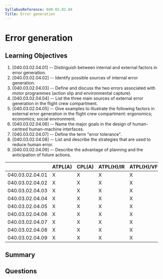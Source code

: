 ```yaml
---
SyllabusReference: 040.03.02.04
Title: Error generation
---
```


# Error generation

## Learning Objectives

1. [040.03.02.04.01] -- Distinguish between internal and external factors in
   error generation.
2. [040.03.02.04.02] -- Identify possible sources of internal error generation.
3. [040.03.02.04.03] -- Define and discuss the two errors associated with motor
   programmes (action slip and environmental capture).
4. [040.03.02.04.04] -- List the three main sources of external error generation
   in the flight crew compartment.
5. [040.03.02.04.05] -- Give examples to illustrate the following factors in
   external error generation in the flight crew compartment: ergonomics;
   economics; social environment.
6. [040.03.02.04.06] -- Name the major goals in the design of human-centred
   human-machine interfaces.
7. [040.03.02.04.07] -- Define the term "error tolerance".
8. [040.03.02.04.08] -- List and describe the strategies that are used to reduce
   human error.
9. [040.03.02.04.09] -- Describe the advantage of planning and the anticipation
   of future actions.

|                 | ATPL(A) | CPL(A) | ATPL(H)/IR | ATPL(H)/VFR | CPL(H) | IR  | CBIR(A) |
| --------------- | ------- | ------ | ---------- | ----------- | ------ | --- | ------- |
| 040.03.02.04.01 | X       | X      | X          | X           | X      | X   | X       |
| 040.03.02.04.02 | X       | X      | X          | X           | X      | X   | X       |
| 040.03.02.04.03 | X       | X      | X          | X           | X      | X   | X       |
| 040.03.02.04.04 | X       | X      | X          | X           | X      | X   | X       |
| 040.03.02.04.05 | X       | X      | X          | X           | X      | X   | X       |
| 040.03.02.04.06 | X       | X      | X          | X           | X      | X   | X       |
| 040.03.02.04.07 | X       | X      | X          | X           | X      | X   | X       |
| 040.03.02.04.08 | X       | X      | X          | X           | X      | X   | X       |
| 040.03.02.04.09 | X       | X      | X          | X           | X      | X   | X       |

## Summary

## Questions
